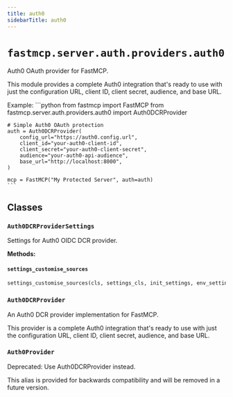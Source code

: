 ```yaml
---
title: auth0
sidebarTitle: auth0
---
```


# `fastmcp.server.auth.providers.auth0`


Auth0 OAuth provider for FastMCP.

This module provides a complete Auth0 integration that's ready to use with
just the configuration URL, client ID, client secret, audience, and base URL.

Example:
    ```python
    from fastmcp import FastMCP
    from fastmcp.server.auth.providers.auth0 import Auth0DCRProvider

    # Simple Auth0 OAuth protection
    auth = Auth0DCRProvider(
        config_url="https://auth0.config.url",
        client_id="your-auth0-client-id",
        client_secret="your-auth0-client-secret",
        audience="your-auth0-api-audience",
        base_url="http://localhost:8000",
    )

    mcp = FastMCP("My Protected Server", auth=auth)
    ```


## Classes

### `Auth0DCRProviderSettings` <sup><a href="https://github.com/jlowin/fastmcp/blob/main/src/fastmcp/server/auth/providers/auth0.py#L44" target="_blank"><Icon icon="github" style="width: 14px; height: 14px;" /></a></sup>


Settings for Auth0 OIDC DCR provider.


**Methods:**

#### `settings_customise_sources` <sup><a href="https://github.com/jlowin/fastmcp/blob/main/src/fastmcp/server/auth/providers/auth0.py#L55" target="_blank"><Icon icon="github" style="width: 14px; height: 14px;" /></a></sup>

```python
settings_customise_sources(cls, settings_cls, init_settings, env_settings, dotenv_settings, file_secret_settings)
```

### `Auth0DCRProvider` <sup><a href="https://github.com/jlowin/fastmcp/blob/main/src/fastmcp/server/auth/providers/auth0.py#L86" target="_blank"><Icon icon="github" style="width: 14px; height: 14px;" /></a></sup>


An Auth0 DCR provider implementation for FastMCP.

This provider is a complete Auth0 integration that's ready to use with
just the configuration URL, client ID, client secret, audience, and base URL.


### `Auth0Provider` <sup><a href="https://github.com/jlowin/fastmcp/blob/main/src/fastmcp/server/auth/providers/auth0.py#L208" target="_blank"><Icon icon="github" style="width: 14px; height: 14px;" /></a></sup>


Deprecated: Use Auth0DCRProvider instead.

This alias is provided for backwards compatibility and will be removed in a future version.

